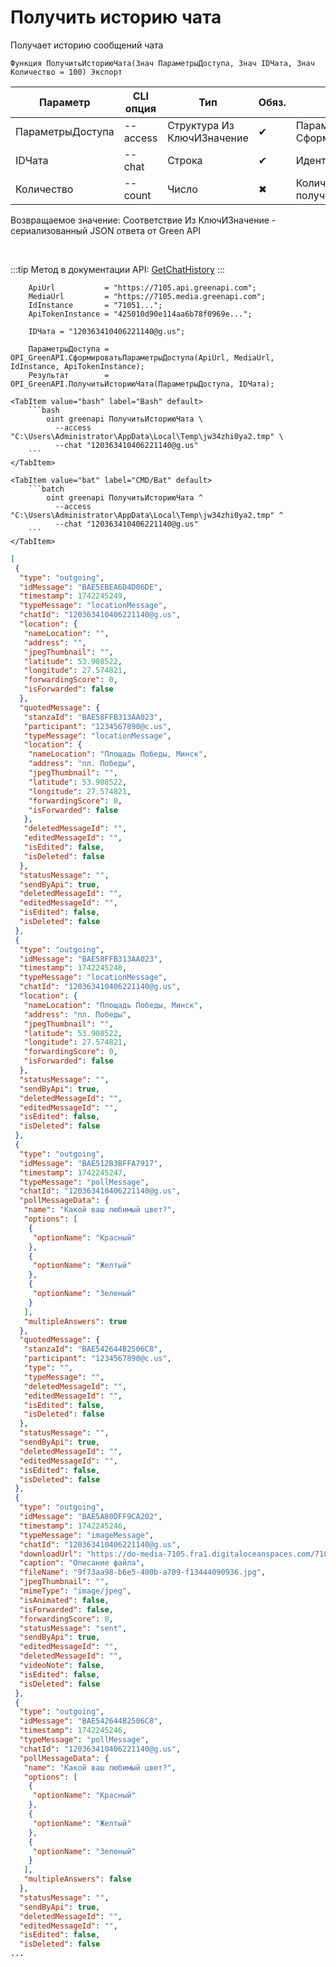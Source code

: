 ﻿---
sidebar_position: 1
---


# Получить историю чата
 Получает историю сообщений чата



`Функция ПолучитьИсториюЧата(Знач ПараметрыДоступа, Знач IDЧата, Знач Количество = 100) Экспорт`

  | Параметр | CLI опция | Тип | Обяз. | Назначение |
  |-|-|-|-|-|
  | ПараметрыДоступа | --access | Структура Из КлючИЗначение | &#x2714; | Параметры доступа. См. СформироватьПараметрыДоступа |
  | IDЧата | --chat | Строка | &#x2714; | Идентификатор чата |
  | Количество | --count | Число | &#x2716; | Количество сообщений для получения |

  
  Возвращаемое значение:   Соответствие Из КлючИЗначение - сериализованный JSON ответа от Green API

<br/>

:::tip
Метод в документации API: [GetChatHistory](https://green-api.com/docs/api/journals/GetChatHistory/)
:::
<br/>



```bsl title="Пример использования для 1С:Предприятие/OneScript"
    ApiUrl           = "https://7105.api.greenapi.com";
    MediaUrl         = "https://7105.media.greenapi.com";
    IdInstance       = "71051...";
    ApiTokenInstance = "425010d90e114aa6b78f0969e...";

    IDЧата = "120363410406221140@g.us";

    ПараметрыДоступа = OPI_GreenAPI.СформироватьПараметрыДоступа(ApiUrl, MediaUrl, IdInstance, ApiTokenInstance);
    Результат        = OPI_GreenAPI.ПолучитьИсториюЧата(ПараметрыДоступа, IDЧата);
```
    

 <Tabs>
  
    <TabItem value="bash" label="Bash" default>
        ```bash
            oint greenapi ПолучитьИсториюЧата \
              --access "C:\Users\Administrator\AppData\Local\Temp\jw34zhi0ya2.tmp" \
              --chat "120363410406221140@g.us"
        ```
    </TabItem>
  
    <TabItem value="bat" label="CMD/Bat" default>
        ```batch
            oint greenapi ПолучитьИсториюЧата ^
              --access "C:\Users\Administrator\AppData\Local\Temp\jw34zhi0ya2.tmp" ^
              --chat "120363410406221140@g.us"
        ```
    </TabItem>
</Tabs>


```json title="Результат"
[
 {
  "type": "outgoing",
  "idMessage": "BAE5EBEA6D4D06DE",
  "timestamp": 1742245249,
  "typeMessage": "locationMessage",
  "chatId": "120363410406221140@g.us",
  "location": {
   "nameLocation": "",
   "address": "",
   "jpegThumbnail": "",
   "latitude": 53.908522,
   "longitude": 27.574821,
   "forwardingScore": 0,
   "isForwarded": false
  },
  "quotedMessage": {
   "stanzaId": "BAE58FFB313AA023",
   "participant": "1234567890@c.us",
   "typeMessage": "locationMessage",
   "location": {
    "nameLocation": "Площадь Победы, Минск",
    "address": "пл. Победы",
    "jpegThumbnail": "",
    "latitude": 53.908522,
    "longitude": 27.574821,
    "forwardingScore": 0,
    "isForwarded": false
   },
   "deletedMessageId": "",
   "editedMessageId": "",
   "isEdited": false,
   "isDeleted": false
  },
  "statusMessage": "",
  "sendByApi": true,
  "deletedMessageId": "",
  "editedMessageId": "",
  "isEdited": false,
  "isDeleted": false
 },
 {
  "type": "outgoing",
  "idMessage": "BAE58FFB313AA023",
  "timestamp": 1742245248,
  "typeMessage": "locationMessage",
  "chatId": "120363410406221140@g.us",
  "location": {
   "nameLocation": "Площадь Победы, Минск",
   "address": "пл. Победы",
   "jpegThumbnail": "",
   "latitude": 53.908522,
   "longitude": 27.574821,
   "forwardingScore": 0,
   "isForwarded": false
  },
  "statusMessage": "",
  "sendByApi": true,
  "deletedMessageId": "",
  "editedMessageId": "",
  "isEdited": false,
  "isDeleted": false
 },
 {
  "type": "outgoing",
  "idMessage": "BAE512B3BFFA7917",
  "timestamp": 1742245247,
  "typeMessage": "pollMessage",
  "chatId": "120363410406221140@g.us",
  "pollMessageData": {
   "name": "Какой ваш любимый цвет?",
   "options": [
    {
     "optionName": "Красный"
    },
    {
     "optionName": "Желтый"
    },
    {
     "optionName": "Зеленый"
    }
   ],
   "multipleAnswers": true
  },
  "quotedMessage": {
   "stanzaId": "BAE542644B2506C8",
   "participant": "1234567890@c.us",
   "type": "",
   "typeMessage": "",
   "deletedMessageId": "",
   "editedMessageId": "",
   "isEdited": false,
   "isDeleted": false
  },
  "statusMessage": "",
  "sendByApi": true,
  "deletedMessageId": "",
  "editedMessageId": "",
  "isEdited": false,
  "isDeleted": false
 },
 {
  "type": "outgoing",
  "idMessage": "BAE5A80DFF9CA202",
  "timestamp": 1742245246,
  "typeMessage": "imageMessage",
  "chatId": "120363410406221140@g.us",
  "downloadUrl": "https://do-media-7105.fra1.digitaloceanspaces.com/7105187566/9f73aa98-b6e5-400b-a709-f13444090936.jpg",
  "caption": "Описание файла",
  "fileName": "9f73aa98-b6e5-400b-a709-f13444090936.jpg",
  "jpegThumbnail": "",
  "mimeType": "image/jpeg",
  "isAnimated": false,
  "isForwarded": false,
  "forwardingScore": 0,
  "statusMessage": "sent",
  "sendByApi": true,
  "editedMessageId": "",
  "deletedMessageId": "",
  "videoNote": false,
  "isEdited": false,
  "isDeleted": false
 },
 {
  "type": "outgoing",
  "idMessage": "BAE542644B2506C8",
  "timestamp": 1742245246,
  "typeMessage": "pollMessage",
  "chatId": "120363410406221140@g.us",
  "pollMessageData": {
   "name": "Какой ваш любимый цвет?",
   "options": [
    {
     "optionName": "Красный"
    },
    {
     "optionName": "Желтый"
    },
    {
     "optionName": "Зеленый"
    }
   ],
   "multipleAnswers": false
  },
  "statusMessage": "",
  "sendByApi": true,
  "deletedMessageId": "",
  "editedMessageId": "",
  "isEdited": false,
  "isDeleted": false
...
```
